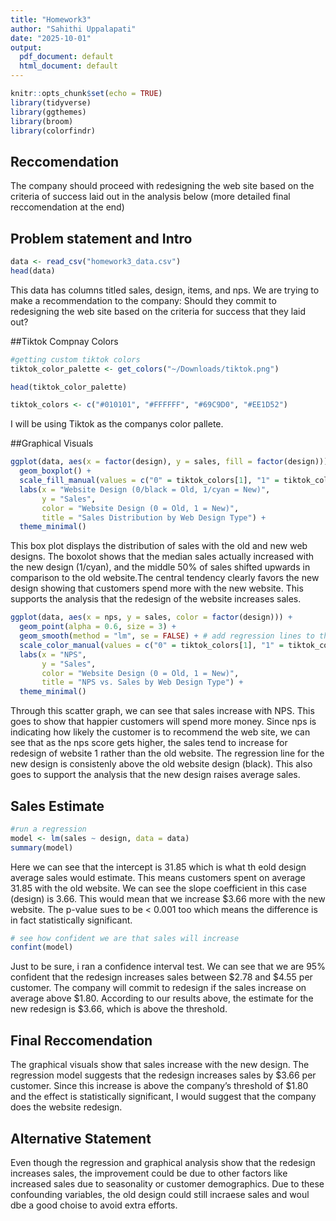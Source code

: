 ```yaml
---
title: "Homework3"
author: "Sahithi Uppalapati"
date: "2025-10-01"
output:
  pdf_document: default
  html_document: default
---
```


```r
knitr::opts_chunk$set(echo = TRUE)
library(tidyverse)
library(ggthemes)
library(broom)
library(colorfindr)
```




## Reccomendation

The company should proceed with redesigning the web site based on the criteria of success laid out in the analysis below (more detailed final reccomendation at the end)





## Problem statement and Intro
```r
data <- read_csv("homework3_data.csv")
head(data)

```
This data has columns titled sales, design, items, and nps. We are trying to make a recommendation to the company: Should they commit to redesigning the web site based on the criteria for success that they laid out?





##Tiktok Compnay Colors

```r
#getting custom tiktok colors
tiktok_color_palette <- get_colors("~/Downloads/tiktok.png")

head(tiktok_color_palette)

tiktok_colors <- c("#010101", "#FFFFFF", "#69C9D0", "#EE1D52")

```
I will be using Tiktok as the companys color pallete.






##Graphical Visuals

```r
ggplot(data, aes(x = factor(design), y = sales, fill = factor(design))) +
  geom_boxplot() +
  scale_fill_manual(values = c("0" = tiktok_colors[1], "1" = tiktok_colors[3])) +
  labs(x = "Website Design (0/black = Old, 1/cyan = New)", 
       y = "Sales", 
       color = "Website Design (0 = Old, 1 = New)",
       title = "Sales Distribution by Web Design Type") +
  theme_minimal()

```
This box plot displays the distribution of sales with the old and new web designs. The boxolot shows that the median sales actually increased with the new design (1/cyan), and the middle 50% of sales shifted upwards in comparison to the old website.The central tendency clearly favors the new design showing that customers spend more with the new website. This supports the analysis that the redesign of the website increases sales. 


```r
ggplot(data, aes(x = nps, y = sales, color = factor(design))) +
  geom_point(alpha = 0.6, size = 3) +
  geom_smooth(method = "lm", se = FALSE) + # add regression lines to the graph
  scale_color_manual(values = c("0" = tiktok_colors[1], "1" = tiktok_colors[3])) +
  labs(x = "NPS", 
       y = "Sales", 
       color = "Website Design (0 = Old, 1 = New)", 
       title = "NPS vs. Sales by Web Design Type") +
  theme_minimal()

```

Through this scatter graph, we can see that sales increase with NPS. This goes to show that happier customers will spend more money. Since nps is indicating how likely the customer is to recommend the web site, we can see that as the nps score gets higher, the sales tend to increase for redesign of website 1 rather than the old website. The regression line for the new design is consistenly above the old website design (black). This also goes to support the analysis that the new design raises average sales.




## Sales Estimate

```r
#run a regression
model <- lm(sales ~ design, data = data)
summary(model)

```
Here we can see that the intercept is 31.85 which is what th eold design average sales would estimate. This means customers spent on average 31.85 with the old website. We can see the slope coefficient in this case (design) is 3.66. This would mean that we increase $3.66 more with the new website. The p-value sues to be < 0.001 too which means the difference is in fact statistically significant. 


```r
# see how confident we are that sales will increase 
confint(model)

```
Just to be sure, i ran a confidence interval test. We can see that we are 95% confident that the redesign increases sales between $2.78 and $4.55 per customer. The company will commit to redesign if the sales increase on average above $1.80. According to our results above, the estimate for the new redesign is $3.66, which is above the threshold.





## Final Reccomendation

The graphical visuals show that sales increase with the new design. The regression model suggests that the redesign increases sales by $3.66 per customer. Since this increase is above the company's threshold of $1.80 and the effect is statistically significant, I would suggest that the company does the website redesign.

## Alternative Statement
Even though the regression and graphical analysis show that the redesign increases sales, the improvement could be due to other factors like increased sales due to seasonality or customer demographics. Due to these confounding variables, the old design could still incraese sales and woul dbe a good choise to avoid extra efforts. 





